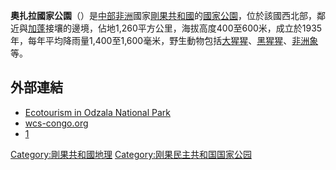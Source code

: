 {{Infobox Protected area
| name = 奧扎拉國家公園 <br> {{lang|fr|Parc national d'Odzala-Kokoua}}
| iucn_category = 
| photo = 
| photo_caption = 
| location = {{flag|Republic of the Congo}}[[西盆地省_(剛果共和國)|西盆地省]]
| nearest_city = 埃沃
| lat_d = 
| lat_m = 
| lat_s = 
| lat_NS = 
| long_d = 
| long_m = 
| long_s = 
| long_EW = 
| area = 1,260平方公里
| established = 1935年
| visitation_num = 
| visitation_year = 
| governing_body = 
}}

'''奧扎拉國家公園'''（{{lang-fr|Parc national d'Odzala-Kokoua}}）是[[中部非洲|中部非洲]]國家[[剛果共和國|剛果共和國]]的[[國家公園|國家公園]]，位於該國西北部，鄰近與[[加蓬|加蓬]]接壤的邊境，佔地1,260平方公里，海拔高度400至600米，成立於1935年，每年平均降雨量1,400至1,600毫米，野生動物包括[[大猩猩|大猩猩]]、[[黑猩猩|黑猩猩]]、[[非洲象|非洲象]]等。

==外部連結==
* [https://web.archive.org/web/20071023161902/http://www.ecofac.org/Ecotourisme/_EN/Odzala/Presentation.htm Ecotourism in Odzala National Park]
* [https://web.archive.org/web/20071019191434/http://www.wcs-congo.org/05wcscongoproj/06odzala/index.html wcs-congo.org]
* [https://web.archive.org/web/20110724225510/http://www.african-parks.org/apffoundation/index.php]

{{coord|0|48|N|14|56|E|source:kolossus-dewiki|display=title}}

[[Category:剛果共和國地理|Category:剛果共和國地理]]
[[Category:刚果民主共和国国家公园|Category:刚果民主共和国国家公园]]

{{RCongo-stub}}